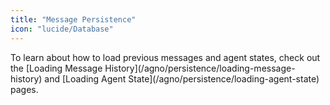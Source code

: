 ```yaml
---
title: "Message Persistence"
icon: "lucide/Database"
---
```


<Callout>
  To learn about how to load previous messages and agent states, check out the
  [Loading Message History](/agno/persistence/loading-message-history)
  and [Loading Agent State](/agno/persistence/loading-agent-state)
  pages.
</Callout>
